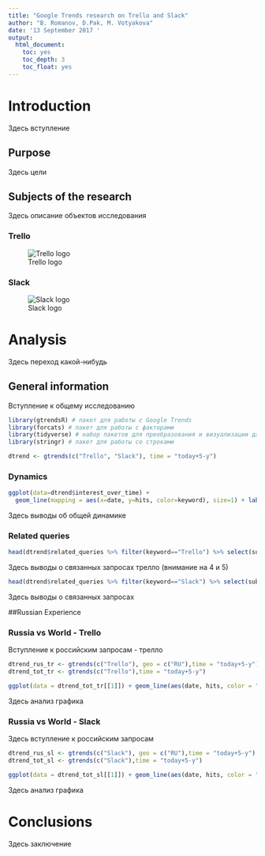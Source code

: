 ---
title: "Google Trends research on Trello and Slack"
author: "B. Romanov, D.Pak, M. Votyakova"
date: '13 September 2017 '
output:
  html_document:
    toc: yes
    toc_depth: 3
    toc_float: yes
---



# Introduction

Здесь вступление

## Purpose

Здесь цели

## Subjects of the research

Здесь описание объектов исследования

### Trello
![Trello logo](https://d2k1ftgv7pobq7.cloudfront.net/meta/u/res/images/brand-assets/Logos/0099ec3754bf473d2bbf317204ab6fea/trello-logo-blue.png)

### Slack
![Slack logo](https://www.scrumdesk.com/wp-content/uploads/slack-logo.png)

# Analysis 
Здесь переход какой-нибудь

## General information
Вступление к общему исследованию
```{r Подключение библиотек, message=FALSE, warning=FALSE, include=FALSE}
library(gtrendsR) # пакет для работы с Google Trends
library(forcats) # пакет для работы с факторами
library(tidyverse) # набор пакетов для преобразования и визуализации данных
library(stringr) # пакет для работы со строками
```


```{r, include=FALSE}
dtrend <- gtrends(c("Trello", "Slack"), time = "today+5-y")
```

### Dynamics
```{r, echo=FALSE}
ggplot(data=dtrend$interest_over_time) + 
  geom_line(mapping = aes(x=date, y=hits, color=keyword), size=1) + labs(title="Trends dynamics", x = "Year", y = "Search hits", color = "Keyword")
```

Здесь выводы об общей динамике

### Related queries

```{r, echo=FALSE}
head(dtrend$related_queries %>% filter(keyword=="Trello") %>% select(subject, value), 10)
```

Здесь выводы о связанных запросах трелло (внимание на 4 и 5)

```{r, echo=FALSE}
head(dtrend$related_queries %>% filter(keyword=="Slack") %>% select(subject, value), 10)
```

Здесь выводы о связанных запросах

##Russian Experience


### Russia vs World - Trello

Вступление к российским запросам - трелло

```{r, include=FALSE}
dtrend_rus_tr <- gtrends(c("Trello"), geo = c("RU"),time = "today+5-y")
dtrend_tot_tr <- gtrends(c("Trello"),time = "today+5-y")

```

```{r, echo=FALSE}
ggplot(data = dtrend_tot_tr[[1]]) + geom_line(aes(date, hits, color = "World")) + geom_line(data = dtrend_rus_tr[[1]], aes(date,hits,color = "Russia")) + labs(title = "Russia vs World on Trello search hits", x = "Date", y = "Search hits", color = "Region")

```

Здесь анализ графика

### Russia vs World - Slack

Здесь вступление к российским запросам

```{r, include=FALSE}
dtrend_rus_sl <- gtrends(c("Slack"), geo = c("RU"),time = "today+5-y")
dtrend_tot_sl <- gtrends(c("Slack"),time = "today+5-y")

```

```{r, echo=FALSE}
ggplot(data = dtrend_tot_sl[[1]]) + geom_line(aes(date, hits, color = "World")) + geom_line(data = dtrend_rus_sl[[1]], aes(date,hits,color = "Russia")) + labs(title = "Russia vs World on Slack search hits", x = "Date", y = "Search hits", color = "Region")

```

Здесь анализ графика

# Conclusions


Здесь заключение